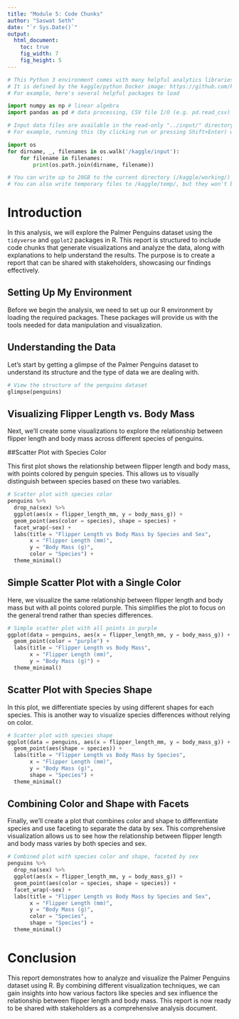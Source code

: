 ```yaml
---
title: "Module 5: Code Chunks"
author: "Saswat Seth"
date: "`r Sys.Date()`"
output: 
  html_document:
    toc: true
    fig_width: 7
    fig_height: 5
---
```


```python
# This Python 3 environment comes with many helpful analytics libraries installed
# It is defined by the kaggle/python Docker image: https://github.com/kaggle/docker-python
# For example, here's several helpful packages to load

import numpy as np # linear algebra
import pandas as pd # data processing, CSV file I/O (e.g. pd.read_csv)

# Input data files are available in the read-only "../input/" directory
# For example, running this (by clicking run or pressing Shift+Enter) will list all files under the input directory

import os
for dirname, _, filenames in os.walk('/kaggle/input'):
    for filename in filenames:
        print(os.path.join(dirname, filename))

# You can write up to 20GB to the current directory (/kaggle/working/) that gets preserved as output when you create a version using "Save & Run All" 
# You can also write temporary files to /kaggle/temp/, but they won't be saved outside of the current session
```

# Introduction

In this analysis, we will explore the Palmer Penguins dataset using the `tidyverse` and `ggplot2` packages in R. This report is structured to include code chunks that generate visualizations and analyze the data, along with explanations to help understand the results. The purpose is to create a report that can be shared with stakeholders, showcasing our findings effectively.

## Setting Up My Environment

Before we begin the analysis, we need to set up our R environment by loading the required packages. These packages will provide us with the tools needed for data manipulation and visualization.

## Understanding the Data

Let's start by getting a glimpse of the Palmer Penguins dataset to understand its structure and the type of data we are dealing with.

```python
# View the structure of the penguins dataset
glimpse(penguins)
```

## Visualizing Flipper Length vs. Body Mass

Next, we'll create some visualizations to explore the relationship between flipper length and body mass across different species of penguins.

##Scatter Plot with Species Color

This first plot shows the relationship between flipper length and body mass, with points colored by penguin species. This allows us to visually distinguish between species based on these two variables.

```python
# Scatter plot with species color
penguins %>%
  drop_na(sex) %>%
  ggplot(aes(x = flipper_length_mm, y = body_mass_g)) +
  geom_point(aes(color = species), shape = species) +
  facet_wrap(~sex) +
  labs(title = "Flipper Length vs Body Mass by Species and Sex",
       x = "Flipper Length (mm)",
       y = "Body Mass (g)",
       color = "Species") +
  theme_minimal()
```

## Simple Scatter Plot with a Single Color

Here, we visualize the same relationship between flipper length and body mass but with all points colored purple. This simplifies the plot to focus on the general trend rather than species differences.

```python
# Simple scatter plot with all points in purple
ggplot(data = penguins, aes(x = flipper_length_mm, y = body_mass_g)) +
  geom_point(color = "purple") +
  labs(title = "Flipper Length vs Body Mass",
       x = "Flipper Length (mm)",
       y = "Body Mass (g)") +
  theme_minimal()
```

## Scatter Plot with Species Shape

In this plot, we differentiate species by using different shapes for each species. This is another way to visualize species differences without relying on color.

```python
# Scatter plot with species shape
ggplot(data = penguins, aes(x = flipper_length_mm, y = body_mass_g)) +
  geom_point(aes(shape = species)) +
  labs(title = "Flipper Length vs Body Mass by Species",
       x = "Flipper Length (mm)",
       y = "Body Mass (g)",
       shape = "Species") +
  theme_minimal()
```

## Combining Color and Shape with Facets

Finally, we'll create a plot that combines color and shape to differentiate species and use faceting to separate the data by sex. This comprehensive visualization allows us to see how the relationship between flipper length and body mass varies by both species and sex.

```python
# Combined plot with species color and shape, faceted by sex
penguins %>%
  drop_na(sex) %>%
  ggplot(aes(x = flipper_length_mm, y = body_mass_g)) +
  geom_point(aes(color = species, shape = species)) +
  facet_wrap(~sex) +
  labs(title = "Flipper Length vs Body Mass by Species and Sex",
       x = "Flipper Length (mm)",
       y = "Body Mass (g)",
       color = "Species",
       shape = "Species") +
  theme_minimal()
```

# Conclusion

This report demonstrates how to analyze and visualize the Palmer Penguins dataset using R. By combining different visualization techniques, we can gain insights into how various factors like species and sex influence the relationship between flipper length and body mass. This report is now ready to be shared with stakeholders as a comprehensive analysis document.

